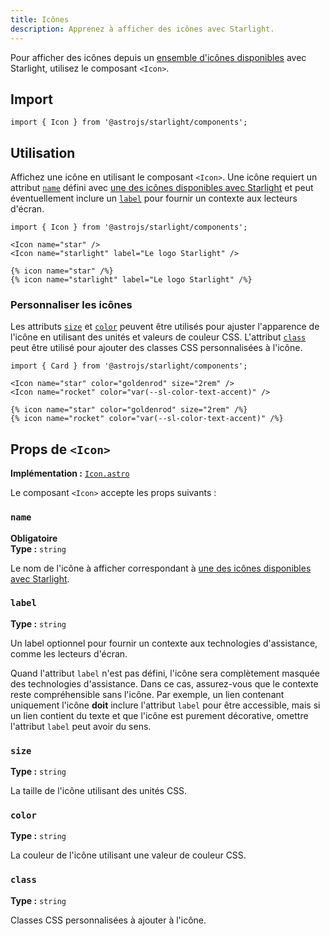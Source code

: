 ```yaml
---
title: Icônes
description: Apprenez à afficher des icônes avec Starlight.
---
```



Pour afficher des icônes depuis un [ensemble d'icônes disponibles](/fr/reference/icons/#toutes-les-icônes) avec Starlight, utilisez le composant `<Icon>`.


<Preview>

<Icon
	slot="preview"
	name="open-book"
	color="var(--sl-color-text-accent)"
	size="4rem"
/>

</Preview>

## Import

```tsx
import { Icon } from '@astrojs/starlight/components';
```

## Utilisation

Affichez une icône en utilisant le composant `<Icon>`.
Une icône requiert un attribut [`name`](#name) défini avec [une des icônes disponibles avec Starlight](/fr/reference/icons/#toutes-les-icônes) et peut éventuellement inclure un [`label`](#label) pour fournir un contexte aux lecteurs d'écran.

<Preview>

```mdx
import { Icon } from '@astrojs/starlight/components';

<Icon name="star" />
<Icon name="starlight" label="Le logo Starlight" />
```

<Fragment slot="markdoc">

```markdoc
{% icon name="star" /%}
{% icon name="starlight" label="Le logo Starlight" /%}
```

</Fragment>

<Fragment slot="preview">
	<Icon name="star" />
	<Icon name="starlight" label="Le logo Starlight" />
</Fragment>

</Preview>

### Personnaliser les icônes

Les attributs [`size`](#size) et [`color`](#color) peuvent être utilisés pour ajuster l'apparence de l'icône en utilisant des unités et valeurs de couleur CSS.
L'attribut [`class`](#class) peut être utilisé pour ajouter des classes CSS personnalisées à l'icône.

<Preview>

```mdx
import { Card } from '@astrojs/starlight/components';

<Icon name="star" color="goldenrod" size="2rem" />
<Icon name="rocket" color="var(--sl-color-text-accent)" />
```

<Fragment slot="markdoc">

```markdoc
{% icon name="star" color="goldenrod" size="2rem" /%}
{% icon name="rocket" color="var(--sl-color-text-accent)" /%}
```

</Fragment>

<Fragment slot="preview">
	<Icon name="star" color="goldenrod" size="2rem" />
	<Icon name="rocket" color="var(--sl-color-text-accent)" />
</Fragment>

</Preview>

## Props de `<Icon>`

**Implémentation :** [`Icon.astro`](https://github.com/withastro/starlight/blob/main/packages/starlight/user-components/Icon.astro)

Le composant `<Icon>` accepte les props suivants :

### `name`

**Obligatoire**  
**Type :** `string`

Le nom de l'icône à afficher correspondant à [une des icônes disponibles avec Starlight](/fr/reference/icons/#toutes-les-icônes).

### `label`

**Type :** `string`

Un label optionnel pour fournir un contexte aux technologies d'assistance, comme les lecteurs d'écran.

Quand l'attribut `label` n'est pas défini, l'icône sera complètement masquée des technologies d'assistance.
Dans ce cas, assurez-vous que le contexte reste compréhensible sans l'icône.
Par exemple, un lien contenant uniquement l'icône **doit** inclure l'attribut `label` pour être accessible, mais si un lien contient du texte et que l'icône est purement décorative, omettre l'attribut `label` peut avoir du sens.

### `size`

**Type :** `string`

La taille de l'icône utilisant des unités CSS.

### `color`

**Type :** `string`

La couleur de l'icône utilisant une valeur de couleur CSS.

### `class`

**Type :** `string`

Classes CSS personnalisées à ajouter à l'icône.
